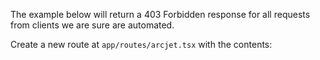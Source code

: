 
The example below will return a 403 Forbidden response for all requests from
clients we are sure are automated.

Create a new route at `app/routes/arcjet.tsx` with the contents:

<SelectableContent client:load syncKey="language" frameworkSwitcher>
  <div slot="TS" slotIdx="1">
    <Code
      code={Step3TS}
      lang="ts"
      title="app/routes/arcjet.tsx"
      mark={["ARCJET_KEY"]}
    />
  </div>
  <div slot="JS" slotIdx="2">
    <Code
      code={Step3JS}
      lang="js"
      title="app/routes/arcjet.jsx"
      mark={["ARCJET_KEY"]}
    />
  </div>
</SelectableContent>
